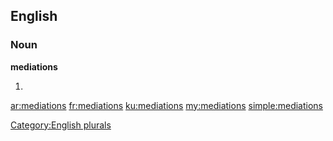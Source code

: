==English==

===Noun===
'''mediations'''

# {{plural of|mediation}}

[[Category:English plurals]]

[[ar:mediations]]
[[fr:mediations]]
[[ku:mediations]]
[[my:mediations]]
[[simple:mediations]]